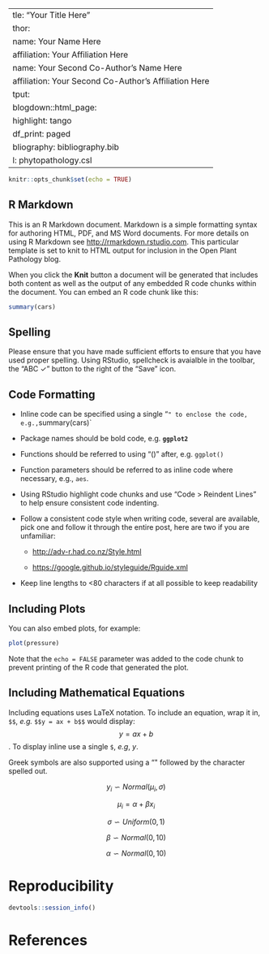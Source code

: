   ---
title: "Your Title Here"
author:
- name: Your Name Here
  affiliation: Your Affiliation Here
- name: Your Second Co-Author's Name Here
  affiliation: Your Second Co-Author's Affiliation Here
output:
  blogdown::html_page:
    highlight: tango
    df_print: paged
bibliography: bibliography.bib
csl: phytopathology.csl
---

```r
knitr::opts_chunk$set(echo = TRUE)
```

## R Markdown

This is an R Markdown document. Markdown is a simple formatting syntax for
authoring HTML, PDF, and MS Word documents. For more details on using R Markdown
see <http://rmarkdown.rstudio.com>. This particular template is set to knit to
HTML output for inclusion in the Open Plant Pathology blog.

When you click the **Knit** button a document will be generated that includes
both content as well as the output of any embedded R code chunks within the
document. You can embed an R code chunk like this:

```r
summary(cars)
```

## Spelling

Please ensure that you have made sufficient efforts to ensure that you have used
proper spelling. Using RStudio, spellcheck is avaialble in the toolbar, the
"ABC ✓" button to the right of the "Save" icon.

## Code Formatting

- Inline code can be specified using a single "`" to enclose the code, e.g.,
`summary(cars)`

- Package names should be bold code, e.g. **`ggplot2`**

- Functions should be referred to using "()" after, e.g. `ggplot()`

- Function parameters should be referred to as inline code where necessary,
e.g., `aes`.

- Using RStudio highlight code chunks and use "Code > Reindent Lines" to help
ensure consistent code indenting.

- Follow a consistent code style when writing code, several are available, pick
one and follow it through the entire post, here are two if you are unfamiliar:
  
  - <http://adv-r.had.co.nz/Style.html>
  
  - <https://google.github.io/styleguide/Rguide.xml>
  
- Keep line lengths to <80 characters if at all possible to keep readability

## Including Plots

You can also embed plots, for example:

```r
plot(pressure)
```

Note that the `echo = FALSE` parameter was added to the code chunk to prevent
printing of the R code that generated the plot.

## Including Mathematical Equations

Including equations uses LaTeX notation. To include an equation, wrap it in,
`$$`, *e.g.* `$$y = ax + b$$` would display: $$y = ax + b$$. To display inline
use a single `$`, *e.g*, $y$.

Greek symbols are also supported using a "\" followed by the character spelled
out.

$$y_i \backsim Normal(\mu_i, \sigma)$$

$$\mu_i = \alpha + \beta x_i$$

$$\sigma \backsim Uniform(0, 1)$$

$$\beta \backsim Normal(0, 10)$$

$$\alpha \backsim Normal(0, 10)$$

# Reproducibility

```r
devtools::session_info()
```

# References
